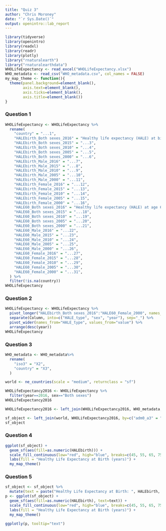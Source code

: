 ```yaml
---
title: "Quiz 3"
author: "Chris Moroney"
date: "`r Sys.Date()`"
output: openintro::lab_report
---
```


```r
library(tidyverse)
library(openintro)
library(readxl)
library(readr)
library(plotly)
library("rnaturalearth")
library("rnaturalearthdata")
WHOLifeExpectancy <- read_excel("WHOLifeExpectancy.xlsx")
WHO_metadata <- read_csv("WHO_metadata.csv", col_names = FALSE) 
my_map_theme <- function(){
  theme(panel.background=element_blank(),
        axis.text=element_blank(),
        axis.ticks=element_blank(),
        axis.title=element_blank())
}
```

### Question 1

```r
WHOLifeExpectancy <- WHOLifeExpectancy %>%
  rename(
    "country" = "...1",
    "HALEbirth_Both sexes_2016" = "Healthy life expectancy (HALE) at birth (years)",
    "HALEbirth_Both sexes_2015" = "...3",
    "HALEbirth_Both sexes_2010" = "...4",
    "HALEbirth_Both sexes_2005" = "...5",
    "HALEbirth_Both sexes_2000" = "...6",
    "HALEbirth_Male_2016" = "...7",
    "HALEbirth_Male_2015" = "...8",
    "HALEbirth_Male_2010" = "...9",
    "HALEbirth_Male_2005" = "...10",
    "HALEbirth_Male_2000" = "...11",
    "HALEbirth_Female_2016" = "...12",
    "HALEbirth_Female_2015" = "...13",
    "HALEbirth_Female_2010" = "...14",
    "HALEbirth_Female_2005" = "...15",
    "HALEbirth_Female_2000" = "...16",
    "HALE60_Both sexes_2016" = "Healthy life expectancy (HALE) at age 60 (years)",
    "HALE60_Both sexes_2015" = "...18",
    "HALE60_Both sexes_2010" = "...19",
    "HALE60_Both sexes_2005" = "...20",
    "HALE60_Both sexes_2000" = "...21",
    "HALE60_Male_2016" = "...22",
    "HALE60_Male_2015" = "...23",
    "HALE60_Male_2010" = "...24",
    "HALE60_Male_2005" = "...25",
    "HALE60_Male_2000" = "...26",
    "HALE60_Female_2016" = "...27",
    "HALE60_Female_2015" = "...28",
    "HALE60_Female_2010" = "...29",
    "HALE60_Female_2005" = "...30",
    "HALE60_Female_2000" = "...31",
  ) %>%
  filter(!is.na(country))
WHOLifeExpectancy
```

### Question 2

```r
WHOLifeExpectancy <- WHOLifeExpectancy %>%
  pivot_longer("HALEbirth_Both sexes_2016":"HALE60_Female_2000", names_to="Column", values_to="value") %>%
  separate(Column, into=c("HALE_type", "sex", "year"), sep="_") %>%
  pivot_wider(names_from="HALE_type", values_from="value") %>%
  arrange(desc(year))
WHOLifeExpectancy
```

### Question 3

```r
WHO_metadata <- WHO_metadata%>%
  rename(
    "iso3" = "X2",
    "country" = "X3",
  )

world <- ne_countries(scale = "medium", returnclass = "sf")

WHOLifeExpectancy2016 <- WHOLifeExpectancy %>%
  filter(year==2016, sex=="Both sexes")
WHOLifeExpectancy2016

WHOLifeExpectancy2016 <- left_join(WHOLifeExpectancy2016, WHO_metadata, by=c("country" = "country"))

sf_object <- left_join(world, WHOLifeExpectancy2016, by=c("adm0_a3" = "iso3"))
sf_object
```

### Question 4

```r
ggplot(sf_object) +
  geom_sf(aes(fill=as.numeric(HALEbirth))) +
  scale_fill_continuous(low="red", high="blue", breaks=c(45, 55, 65, 75)) + 
  labs(fill = "Healthy Life Expectancy at Birth (years)") +
  my_map_theme()
```

### Question 5

```r
sf_object <- sf_object %>%
  mutate(text = paste("Healthy Life Expectancy at Birth: ", HALEbirth, " years"))
p <- ggplot(sf_object) +
  geom_sf(aes(fill=as.numeric(HALEbirth), text=text)) +
  scale_fill_continuous(low="red", high="blue", breaks=c(45, 55, 65, 75)) + 
  labs(fill = "Healthy Life Expectancy at Birth (years)") +
  my_map_theme()

ggplotly(p, tooltip="text")
```

